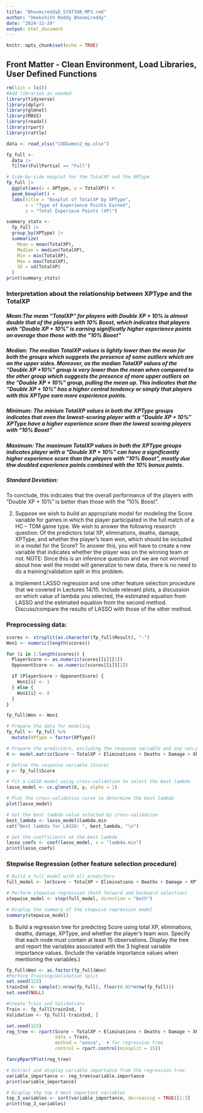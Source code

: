 ```yaml
---
title: "BhoomireddyD_STAT380_MP3.rmd"
author: "Deekshith Reddy Bhoomireddy"
date: "2024-11-29"
output: html_document
---
```


```r
knitr::opts_chunk$set(echo = TRUE)
```

## Front Matter - Clean Environment, Load Libraries, User Defined Functions

```r
rm(list = ls())
#Add libraries as needed
library(tidyverse)
library(dplyr)
library(glmnet)
library(MASS)
library(readxl)
library(rpart)
library(rattle)

data <- read_xlsx("CODGames2_mp.xlsx")
```


```r
fp_full <-
  data |>
  filter(FullPartial == "Full")
```


```r
# Side-by-side boxplot for the TotalXP and the XRType
fp_full |>
  ggplot(aes(x = XPType, y = TotalXP)) +
  geom_boxplot() + 
  labs(title = "Boxplot of TotalXP by XPType",
       x = "Type of Experience Points Earned",
       y = "Total Experiece Points (XP)")
```


```r
summary_stats <-
  fp_full |>
  group_by(XPType) |>
  summarize(
    Mean = mean(TotalXP),
    Median = median(TotalXP),
    Min = min(TotalXP),
    Max = max(TotalXP),
    SD = sd(TotalXP)
  )
print(summary_stats)
```

### Interpretation about the relationship between XPType and the TotalXP

##### Mean:The mean "TotalXP" for players with Double XP + 10% is almost double that of the players with 10% Boost, which indicates that players with "Double XP + 10%" is earning significatly higher experience points on average than those with the "10% Boost"

##### Median: The median TotalXP values is lightly lower than the mean for both the groups which suggests the presence of some outliers which are on the upper sides. Moreover, as the median TotalXP values of the "Double XP +10%" group is very lower than the mean when compared to the other group which suggests the presence of more upper outliers on the "Double XP + 10%" group, pulling the mean up.  This indicates that the "Double XP + 10%" has a higher central tendency or simply that players with this XPType earn more experience points.

##### Minimum: The minium TotalXP values in both the XPType groups indicates that even the lowest-scoring player with a "Double XP + 10%" XPType have a higher experience score than the lowest scoring players with "10% Boost"

##### Maximum: The maximum TotalXP values in both the XPType groups indicates player with a "Double XP + 10%" can have a significantly higher experience score than the players with "10% Boost", mostly due thw doubled experience points combined with the 10% bonus points.

##### Standard Deviation: 


To conclude, this indicates that the overall performance of the players with "Double XP + 10%" is better than those with the "10% Boost".




2. Suppose we wish to build an appropriate model for modeling the Score variable for games in which the player participated in the full match of a HC – TDM game type. We wish to answer the following research question: Of the predictors total XP, eliminations, deaths, damage, XPType, and whether the player’s team won, which should be included in a model for the Score? To answer this, you will have to create a new variable that indicates whether the player was on the winning team or not. NOTE: Since this is an inference question and we are not worried about how well the model will generalize to new data, there is no need to do a training/validation split in this problem.

 a. Implement LASSO regression and one other feature selection procedure that we covered in Lectures 14/15. Include relevant plots, a discussion on which value of lambda you selected, the estimated equation from LASSO and the estimated equation from the second method. Discuss/compare the results of LASSO with those of the other method. 

### Preprocessing data:
```r

scores <- strsplit(as.character(fp_full$Result), "-")
Won1 <- numeric(length(scores))

for (i in 1:length(scores)) {
  PlayerScore <- as.numeric(scores[[i]][1])
  OpponentScore <- as.numeric(scores[[i]][2])

  if (PlayerScore > OpponentScore) {
    Won1[i] <- 1
  } else {
    Won1[i] <- 0
  }
}

fp_full$Won <- Won1

# Prepare the data for modeling
fp_full <- fp_full %>%
  mutate(XPType = factor(XPType))

# Prepare the predictors, excluding the response variable and any non-predictor columns
X <- model.matrix(Score ~ TotalXP + Eliminations + Deaths + Damage + XPType + Won - 1, data = fp_full)

# Define the response variable (Score)
y <- fp_full$Score
```


```r
# Fit a LASSO model using cross-validation to select the best lambda
lasso_model <- cv.glmnet(X, y, alpha = 1)

# Plot the cross-validation curve to determine the best lambda
plot(lasso_model)

# Get the best lambda value selected by cross-validation
best_lambda <- lasso_model$lambda.min
cat("Best lambda for LASSO: ", best_lambda, "\n")

# Get the coefficients at the best lambda
lasso_coefs <- coef(lasso_model, s = "lambda.min")
print(lasso_coefs)
```


### Stepwise Regression (other feature selection procedure)
```r
# Build a full model with all predictors
full_model <- lm(Score ~ TotalXP + Eliminations + Deaths + Damage + XPType + Won, data = fp_full)

# Perform stepwise regression (both forward and backward selection)
stepwise_model <- step(full_model, direction = "both")

# Display the summary of the stepwise regression model
summary(stepwise_model)
```




b. Build a regression tree for predicting Score using total XP, eliminations, deaths, damage, XPType, and whether the player’s team won. Specify that each node must contain at least 15 observations. Display the tree and report the variables associated with the 3 highest variable importance values. (Include the variable importance values when mentioning the variables.)

```r
fp_full$Won <- as.factor(fp_full$Won)
#Perform Training/Validation Split
set.seed(123)
trainInd <- sample(1:nrow(fp_full), floor(0.85*nrow(fp_full)))
set.seed(NULL)

#Create Train and Validations
Train <- fp_full[trainInd, ]
Validation <- fp_full[-trainInd, ]
```

```r
set.seed(123)
reg_tree <- rpart(Score ~ TotalXP + Eliminations + Deaths + Damage + XPType + Won, 
                  data = Train, 
                  method = "anova",  # for regression tree
                  control = rpart.control(minsplit = 15))
```


```r
fancyRpartPlot(reg_tree)
```


```r
# Extract and display variable importance from the regression tree
variable_importance <- reg_tree$variable.importance
print(variable_importance)

# Display the top 3 most important variables
top_3_variables <- sort(variable_importance, decreasing = TRUE)[1:3]
print(top_3_variables)
```

